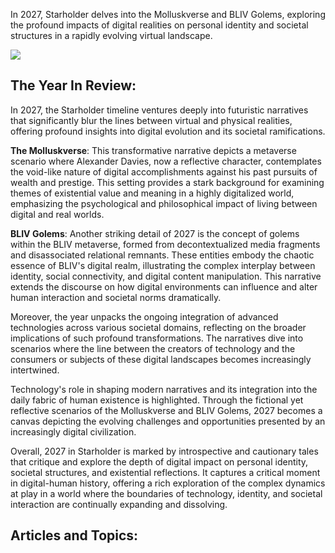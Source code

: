 In 2027, Starholder delves into the Molluskverse and BLIV Golems, exploring the profound impacts of digital realities on personal identity and societal structures in a rapidly evolving virtual landscape.

![](https://www.blockstar.com/wp-content/uploads/2024/06/2027_blivgolem.png)

## The Year In Review:
In 2027, the Starholder timeline ventures deeply into futuristic narratives that significantly blur the lines between virtual and physical realities, offering profound insights into digital evolution and its societal ramifications.

**The Molluskverse**: This transformative narrative depicts a metaverse scenario where Alexander Davies, now a reflective character, contemplates the void-like nature of digital accomplishments against his past pursuits of wealth and prestige. This setting provides a stark background for examining themes of existential value and meaning in a highly digitalized world, emphasizing the psychological and philosophical impact of living between digital and real worlds.

**BLIV Golems**: Another striking detail of 2027 is the concept of golems within the BLIV metaverse, formed from decontextualized media fragments and disassociated relational remnants. These entities embody the chaotic essence of BLIV's digital realm, illustrating the complex interplay between identity, social connectivity, and digital content manipulation. This narrative extends the discourse on how digital environments can influence and alter human interaction and societal norms dramatically.

Moreover, the year unpacks the ongoing integration of advanced technologies across various societal domains, reflecting on the broader implications of such profound transformations. The narratives dive into scenarios where the line between the creators of technology and the consumers or subjects of these digital landscapes becomes increasingly intertwined.

Technology's role in shaping modern narratives and its integration into the daily fabric of human existence is highlighted. Through the fictional yet reflective scenarios of the Molluskverse and BLIV Golems, 2027 becomes a canvas depicting the evolving challenges and opportunities presented by an increasingly digital civilization.

Overall, 2027 in Starholder is marked by introspective and cautionary tales that critique and explore the depth of digital impact on personal identity, societal structures, and existential reflections. It captures a critical moment in digital-human history, offering a rich exploration of the complex dynamics at play in a world where the boundaries of technology, identity, and societal interaction are continually expanding and dissolving.

## Articles and Topics:

